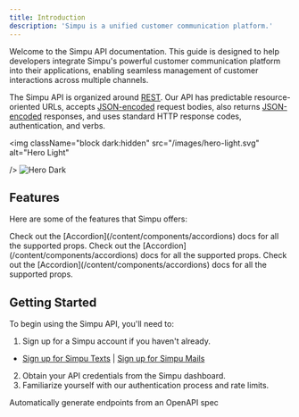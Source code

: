 ```yaml
---
title: Introduction
description: 'Simpu is a unified customer communication platform.'
---
```


Welcome to the Simpu API documentation. This guide is designed to help developers integrate Simpu's powerful customer communication platform into their applications, enabling seamless management of customer interactions across multiple channels.

The Simpu API is organized around [REST](http://en.wikipedia.org/wiki/Representational_State_Transfer). Our API has predictable resource-oriented URLs, accepts [JSON-encoded](http://www.json.org/) request bodies, also returns [JSON-encoded](http://www.json.org/) responses, and uses standard HTTP response codes, authentication, and verbs.

<img
    className="block dark:hidden"
    src="/images/hero-light.svg"
    alt="Hero Light"

/>
<img
    className="hidden dark:block"
    src="/images/hero-dark.svg"
    alt="Hero Dark"
/>

## Features

Here are some of the features that Simpu offers:

<AccordionGroup>
    <Accordion title="Text Marketing" icon="mobile">
        Check out the [Accordion](/content/components/accordions) docs for all the supported props.
    </Accordion>
    <Accordion title="Email Marketing" icon="envelope-dot">
        Check out the [Accordion](/content/components/accordions) docs for all the supported props.
    </Accordion>
    <Accordion title="Omni-channel Inbox" icon="inboxes">
        Check out the [Accordion](/content/components/accordions) docs for all the supported props.
    </Accordion>
</AccordionGroup>

## Getting Started

To begin using the Simpu API, you'll need to:

1. Sign up for a Simpu account if you haven't already.
- [Sign up for Simpu Texts](https://texts.simpu.co) | [Sign up for Simpu Mails](https://mails.simpu.co)
2. Obtain your API credentials from the Simpu dashboard.
3. Familiarize yourself with our authentication process and rate limits.

<CardGroup cols={2}>
    <Card
        title="Reference APIs"
        icon="code"
        href="/docs/api-reference/introduction"
    >
        Automatically generate endpoints from an OpenAPI spec
    </Card>
</CardGroup>
